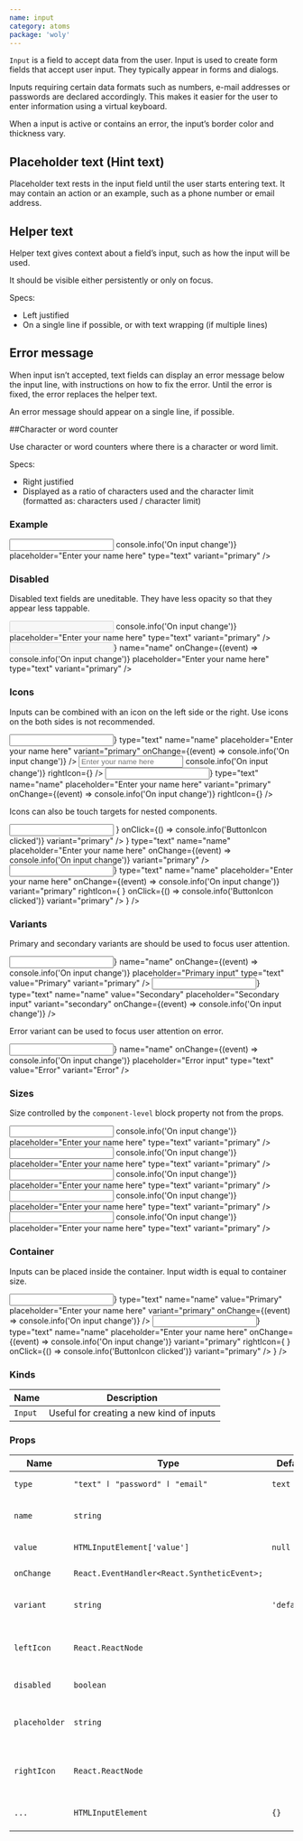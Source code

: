 ```yaml
---
name: input
category: atoms
package: 'woly'
---
```





`Input` is a field to accept data from the user. Input is used to create form fields that accept user input.
They typically appear in forms and dialogs.

Inputs requiring certain data formats such as numbers, e-mail addresses or passwords are declared accordingly. 
This makes it easier for the user to enter information using a virtual keyboard.

When a input is active or contains an error, the input’s border color and thickness vary.

## Placeholder text (Hint text)

Placeholder text rests in the input field until the user starts entering text. 
It may contain an action or an example, such as a phone number or email address.

## Helper text

Helper text gives context about a field’s input, such as how the input will be used.

It should be visible either persistently or only on focus.

Specs:

- Left justified
- On a single line if possible, or with text wrapping (if multiple lines)


## Error message

When input isn’t accepted, text fields can display an error message below the input line, with instructions on how to fix the error. 
Until the error is fixed, the error replaces the helper text.

An error message should appear on a single line, if possible.

##Character or word counter

Use character or word counters where there is a character or word limit.

Specs:

- Right justified
- Displayed as a ratio of characters used and the character limit (formatted as: characters used / character limit)


### Example

<Playground>
  <Input
    name="name"
    onChange={(event) => console.info('On input change')}
    placeholder="Enter your name here"
    type="text"
    variant="primary"
  />
</Playground>

### Disabled

Disabled text fields are uneditable. They have less opacity so that they appear less tappable.

<Playground direction='vertical'>
  <Input
    disabled
    name="name"
    onChange={(event) => console.info('On input change')}
    placeholder="Enter your name here"
    type="text"
    variant="primary"
  />
  <Input
    disabled
    leftIcon={<InfoIcon />}
    name="name"
    onChange={(event) => console.info('On input change')}
    placeholder="Enter your name here"
    type="text"
    variant="primary"
  />
</Playground>

### Icons 

Inputs can be combined with an icon on the left side or the right. Use icons on the both sides is not recommended.

<Playground direction="vertical" size="L">
  <Input
    leftIcon={<InfoIcon />}
    type="text"
    name="name"
    placeholder="Enter your name here"
    variant="primary"
    onChange={(event) => console.info('On input change')}
  />
  <Input
    type="text"
    name="name"
    placeholder="Enter your name here"
    variant="primary"
    onChange={(event) => console.info('On input change')}
    rightIcon={<InfoIcon />}
  />
  <Input
    leftIcon={<InfoIcon />}
    type="text"
    name="name"
    placeholder="Enter your name here"
    variant="primary"
    onChange={(event) => console.info('On input change')}
    rightIcon={<InfoIcon />}
  />
</Playground>

Icons can also be touch targets for nested components. 

<Playground size="L" direction="vertical">
  <Input 
    rightIcon={
      <block.S>
        <ButtonIcon
          icon={<InfoIcon />}
          onClick={() => console.info('ButtonIcon clicked')}
          variant="primary"
        />
      </block.S>
    }
    type="text"
    name="name"
    placeholder="Enter your name here"
    onChange={(event) => console.info('On input change')}
    variant="primary"
  />
  <Input 
    leftIcon={<InfoIcon />}
    type="text"
    name="name"
    placeholder="Enter your name here"
    onChange={(event) => console.info('On input change')}
    variant="primary"
    rightIcon={
      <block.S>
        <ButtonIcon
          icon={<InfoIcon />}
          onClick={() => console.info('ButtonIcon clicked')}
          variant="primary"
        />
      </block.S>
    }
  />
</Playground>

### Variants

Primary and secondary variants are should be used to focus user attention.
<!-- example for secondary variant will be fixed with task FRNT-477 -->

<Playground direction='vertical'>
  <Input
    leftIcon={<InfoIcon />}
    name="name"
    onChange={(event) => console.info('On input change')}
    placeholder="Primary input"
    type="text"
    value="Primary"
    variant="primary"
  />
  <Input
    leftIcon={<InfoIcon />}
    type="text"
    name="name"
    value="Secondary"
    placeholder="Secondary input"
    variant="secondary"
    onChange={(event) => console.info('On input change')}
  />
</Playground>


Error variant can be used to focus user attention on error.

<!-- example will be fixed with task FRNT-477 -->

<Playground>
  <Input
    leftIcon={<InfoIcon />}
    name="name"
    onChange={(event) => console.info('On input change')}
    placeholder="Error input"
    type="text"
    value="Error"
    variant="Error"
  />
</Playground>

### Sizes

Size controlled by the `component-level` block property not from the props.

<Playground direction="vertical">
  <block.S>
    <Input
      name="name"
      onChange={(event) => console.info('On input change')}
      placeholder="Enter your name here"
      type="text"
      variant="primary"
  />
  </block.S>
  <block.M>
    <Input
      name="name"
      onChange={(event) => console.info('On input change')}
      placeholder="Enter your name here"
      type="text"
      variant="primary"
  />
  </block.M>
  <block.L>
    <Input
      name="name"
      onChange={(event) => console.info('On input change')}
      placeholder="Enter your name here"
      type="text"
      variant="primary"
  />
  </block.L>
  <block.XL>
    <Input
      name="name"
      onChange={(event) => console.info('On input change')}
      placeholder="Enter your name here"
      type="text"
      variant="primary"
  />
  </block.XL>
  <block.H>
    <Input
      name="name"
      onChange={(event) => console.info('On input change')}
      placeholder="Enter your name here"
      type="text"
      variant="primary"
  />
  </block.H>
</Playground>

### Container

Inputs can be placed inside the container. Input width is equal to container size.

<Playground direction="vertical">
  <block.L>
    <Input
      leftIcon={<InfoIcon />}
      type="text"
      name="name"
      value="Primary"
      placeholder="Enter your name here"
      variant="primary"
      onChange={(event) => console.info('On input change')}
  />
  </block.L>
  <block.L>
    <Input 
      leftIcon={<InfoIcon />}
      type="text"
      name="name"
      placeholder="Enter your name here"
      onChange={(event) => console.info('On input change')}
      variant="primary"
      rightIcon={
        <block.S>
          <ButtonIcon
            icon={<InfoIcon />}
            onClick={() => console.info('ButtonIcon clicked')}
            variant="primary"
          />
        </block.S>
      }
    />
  </block.L>
</Playground>


### Kinds

| Name    | Description                              |
| ------- | ---------------------------------------- |
| `Input` | Useful for creating a new kind of inputs |

### Props

| Name           | Type                                                  | Default     | Description                                                 |
| -------------- | ----------------------------------------------------- | ----------- | ----------------------------------------------------------- |
| `type`         | `"text" ӏ "password" ӏ "email"`                       | `text`      | HTML type of the input                                      |
| `name`         | `string`                                              |             | Name attribute specifies a name of the input                |
| `value`        | `HTMLInputElement['value']`                           | `null`      | Value of input field                                        |
| `onChange`     | `React.EventHandler<React.SyntheticEvent>;`           |             | On change event handler.                                    |
| `variant`      | `string`                                              | `'default'` | Variant prop to style Input component                       |
| `leftIcon`     | `React.ReactNode`                                     |             | Component to show on the left side of the text (ex.: Icon)  |
| `disabled`     | `boolean`                                             |             | HTML disabled attribute                                     |
| `placeholder`  | `string`                                              |             |  CSS pseudo-element represents the placeholder text         |
|`rightIcon`     | `React.ReactNode`                                     |             | Component to show on the right side of the text (ex.: Icon) |
| `...`          | `HTMLInputElement`                                    | `{}`        | Other props are inherited from `HTMLInputElement`           |
